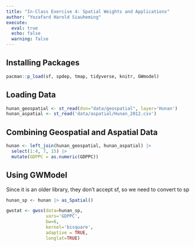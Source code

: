 ```yaml
---
title: "In-Class Exercise 4: Spatial Weights and Applications"
author: "Yozafard Harold Siauheming"
execute:
  eval: true
  echo: false
  warning: false
---
```


## Installing Packages

```r
pacman::p_load(sf, spdep, tmap, tidyverse, knitr, GWmodel)
```

## Loading Data

```r
hunan_geospatial <- st_read(dsn="data/geospatial", layer='Hunan')
hunan_aspatial <- st_read('data/aspatial/Hunan_2012.csv')
```

## Combining Geospatial and Aspatial Data

```r
hunan <- left_join(hunan_geospatial, hunan_aspatial) |>
  select(1:4, 7, 15) |>
  mutate(GDPPC = as.numeric(GDPPC))
```

## Using GWModel

Since it is an older library, they don't accept sf, so we need to convert to sp

```r
hunan_sp <- hunan |> as_Spatial()
```

```r
gwstat <- gwss(data=hunan_sp, 
               vars='GDPPC', 
               bw=6, 
               kernel='bisquare', 
               adaptive = TRUE, 
               longlat=TRUE)
```
